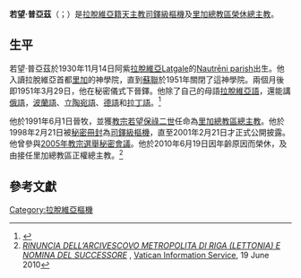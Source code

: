 {{Infobox Christian leader
| type             = cardinal
| honorific-prefix =
| name             = 若望·普亞茲<br />Jānis Pujats
| honorific-suffix = 
| title            = [[天主教里加總教區|天主教里加總教區榮休總主教]]
| image            = Vissvētākās Jaunavas Marijas debesīs uzņemšanas svētki Aglonā (cropped).png
| image_size       = 250px
| alt              = 
| caption          = 
| church           = 
| archdiocese      = 里加
| province         = 
| metropolis       = 
| diocese          = 
| see              = 
| term_start       = 1991年
| term_end         = 2010年6月19日
| predecessor      = Antonijs Springovičs
| opposed          = 
| successor        = {{link-en|茲比格涅夫斯·斯坦克維奇斯|Zbigņevs Stankevičs}}
| other_post       = 
| ordination       = 1951年3月29日
| consecration     = 1991年6月1日
| cardinal         = 1998年2月21日（[[默存心中|默存心中]]）<br />2001年2月21日（正式公佈）
| created_cardinal_by = [[教宗若望保祿二世|教宗若望保祿二世]]
| rank             = [[樞機|司鐸級樞機]]
<!---------- Personal details ---------->
| birth_name       = 
| birth_date       = {{Birth date and age|1930|11|14}} 
| birth_place      = [[拉脫維亞|拉脫維亞]][[Latgale|Latgale]][[Nautrēni_parish|Nautrēni parish]]
| death_date       = <!-- {{Death date and age|YYYY|MM|DD|YYYY|MM|DD}} (death date then birth date) -->
| death_place      = 
| buried           = 
| nationality      = {{flag|Latvia|name=拉脫維亞}} 
| religion         = 
| residence        = 
| parents          = 
| spouse           = <!-- or | partner = -->
| children         = 
| occupation       = 
| profession       = 
| previous_post    = 
| alma_mater       = 
| motto            = 
| signature        = 
| signature_alt    = 
| coat_of_arms     = Coat of arms of Jānis Pujats.svg
| coat_of_arms_alt = 
}}

'''若望·普亞茲'''（{{lang-lv|Jānis Pujats}}；{{bd|1930年|11月14日|catIdx=Jānis Pujats}}）是[[拉脫維亞人|拉脫維亞籍]][[天主教|天主教]][[樞機|司鐸級樞機]]及[[天主教里加總教區|里加總教區榮休總主教]]。

==生平==
若望·普亞茲於1930年11月14日阿紫[[拉脫維亞|拉脫維亞]][[Latgale|Latgale]]的[[Nautrēni_parish|Nautrēni parish]]出生。他入讀拉脫維亞首都[[里加|里加]]的神學院，直到[[蘇聯|蘇聯]]於1951年關閉了這神學院。兩個月後即1951年3月29日，他在秘密儀式下晉鐸。他除了自己的母語[[拉脫維亞語|拉脫維亞語]]，還能講[[俄語|俄語]]，[[波蘭語|波蘭語]]、[[立陶宛語|立陶宛語]]、[[德語|德語]]和[[拉丁語|拉丁語]]。<ref>{{Cite web |url=http://www.vatican.va/news_services/press/documentazione/documents/cardinali_biografie/cardinali_bio_pujats_j_en.html |title=Holy See Press Office. Biographical notes |accessdate=2014-11-22 |archive-date=2010-01-09 |archive-url=https://web.archive.org/web/20100109073129/http://www.vatican.va/news_services/press/documentazione/documents/cardinali_biografie/cardinali_bio_pujats_j_en.html |dead-url=no }}</ref>

他於1991年6月1日晉牧，並獲[[教宗若望保祿二世|教宗若望保祿二世]]任命為[[天主教里加總教區|里加總教區總主教]]。他於1998年2月21日被[[默存心中|秘密冊封]]為[[樞機|司鐸級樞機]]，直至2001年2月21日才正式公開披露。他曾參與[[2005年教宗選舉秘密會議|2005年教宗選舉秘密會議]]。他於2010年6月19日因年齡原因而榮休，及由{{link-en|茲比格涅夫斯·斯坦克維奇斯|Zbigņevs Stankevičs}}接任里加總教區正權總主教。<ref>[http://press.catholica.va/news_services/bulletin/news/25759.php ''RINUNCIA DELL’ARCIVESCOVO METROPOLITA DI RIGA (LETTONIA) E NOMINA DEL SUCCESSORE''] {{webarchive|url=https://web.archive.org/web/20100622050904/http://press.catholica.va/news_services/bulletin/news/25759.php |date=2010-06-22 }}, [[Vatican_Information_Service|Vatican Information Service]], 19 June 2010</ref>

==參考文獻==
{{reflist}}

{{樞機團}}
{{Authority control}}
[[Category:拉脫維亞樞機|Category:拉脫維亞樞機]]